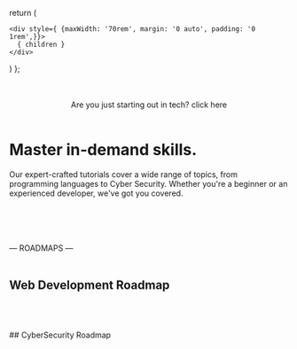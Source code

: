 



  return (
    
    <div style={ {maxWidth: '70rem', margin: '0 auto', padding: '0 1rem',}}>
      { children }
    </div>
   
  )
};





  



<Hero />


<Wrapper>




<br/>
<br/>
<center><BegButton href="/getstarted" >Are you just starting out in tech? click here</BegButton></center>
<br/>
 
    
# Master in-demand skills. 
Our expert-crafted tutorials cover a wide range of topics, from programming languages to Cyber Security.  Whether you're a beginner or an experienced developer, we've got you covered.

<br/>
<ProgrammingLanguagesGrid />
<br/>
<br/>
<br/>
<div style={{fontSize:45, textAlign:'center', fontWeight:700,}}>&mdash; ROADMAPS &mdash;</div>
<br/>

## Web Development Roadmap
<br/>
<CareerPath />
<br/>
<br/>
## CyberSecurity Roadmap
<br/>
<Roadmap/>
</Wrapper>